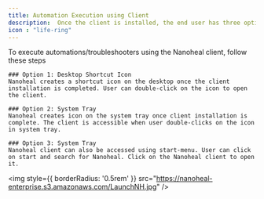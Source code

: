 ---
title: Automation Execution using Client
description:  Once the client is installed, the end user has three options to open the client
icon : "life-ring" 
---
To execute automations/troubleshooters using the Nanoheal client, follow these steps

    ### Option 1: Desktop Shortcut Icon
    Nanoheal creates a shortcut icon on the desktop once the client installation is completed. User can double-click on the icon to open the client.
    
    ### Option 2: System Tray
    Nanoheal creates icon on the system tray once client installation is complete. The client is accessible when user double-clicks on the icon in system tray.

    ### Option 3: System Tray
    Nanoheal client can also be accessed using start-menu. User can click on start and search for Nanoheal. Click on the Nanoheal client to open it.

<img
  style={{ borderRadius: '0.5rem' }}
  src="https://nanoheal-enterprise.s3.amazonaws.com/LaunchNH.jpg"
/>
